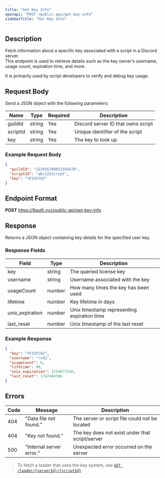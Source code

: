 ```yaml
---
title: "Get Key Info"
openapi: "POST /public-api/get-key-info"
sidebarTitle: "Get Key Info"
---
```


## Description

Fetch information about a specific key associated with a script in a Discord server.  
This endpoint is used to retrieve details such as the key owner’s username, usage count, expiration time, and more.

It is primarily used by script developers to verify and debug key usage.

## Request Body

Send a JSON object with the following parameters:

| Name      | Type   | Required | Description                         |
|-----------|--------|----------|-------------------------------------|
| guildId   | string | Yes      | Discord server ID that owns script  |
| scriptId  | string | Yes      | Unique identifier of the script     |
| key       | string | Yes      | The key to look up                  |

### Example Request Body

```json
{
  "guildId": "123456789012345678",
  "scriptId": "abc123script",
  "key": "YF33FC92"
}
```

## Endpoint Format

**POST** https://9auth.xyz/public-api/get-key-info

## Response

Returns a JSON object containing key details for the specified user key.

### Response Fields

| Field           | Type    | Description                                      |
|------------------|---------|--------------------------------------------------|
| key              | string  | The queried license key                         |
| username         | string  | Username associated with the key                |
| usageCount       | number  | How many times the key has been used            |
| lifetime         | number  | Key lifetime in days                            |
| unix_expiration  | number  | Unix timestamp representing expiration time     |
| last_reset       | number  | Unix timestamp of the last reset                |

### Example Response

```json
{
  "key": "YF33FC92",
  "username": "rvd1",
  "usageCount": 0,
  "lifetime": 90,
  "unix_expiration": 1754677516,
  "last_reset": 1747404386
}
```

## Errors

| Code | Message                 | Description                                   |
|------|--------------------------|-----------------------------------------------|
| 404  | "Data file not found."   | The server or script file could not be located |
| 404  | "Key not found."         | The key does not exist under that script/server |
| 500  | "Internal server error." | Unexpected error occurred on the server       |



> To fetch a loader that uses the key system, see [`GET /loader/{serverId}/{scriptId}`](/docs/loader).

